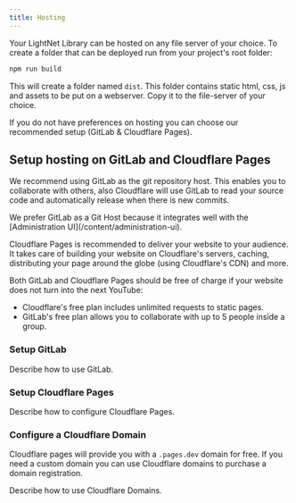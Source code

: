 ```yaml
---
title: Hosting
---
```




Your LightNet Library can be hosted on any file server of your choice. To create a folder that can 
be deployed run from your project's root folder:

```bash
npm run build
```
This will create a folder named `dist`. This folder contains static html, css, js and assets to be put
on a webserver. Copy it to the file-server of your choice. 

If you do not have preferences on hosting you can choose our recommended setup (GitLab & Cloudflare Pages).

## Setup hosting on GitLab and Cloudflare Pages

We recommend using GitLab as the git repository host. This enables you to collaborate with others, also Cloudflare will use 
GitLab to read your source code and automatically release when there is new commits.

<Aside>
We prefer GitLab as a Git Host because it integrates well with the [Administration UI](/content/administration-ui).
</Aside>


Cloudflare Pages is recommended to deliver your website to your audience. 
It takes care of building your website on Cloudflare's servers, caching, distributing
your page around the globe (using Cloudflare's CDN) and more.

Both GitLab and Cloudflare Pages should be free of charge if your website does not turn into 
the next YouTube:

- Cloudflare's free plan includes unlimited requests to static pages.
- GitLab's free plan allows you to collaborate with up to 5 people inside a group.

### Setup GitLab

<Badge text="ToDo"/> Describe how to use GitLab.


### Setup Cloudflare Pages

<Badge text="ToDo"/> Describe how to configure Cloudflare Pages.


### Configure a Cloudflare Domain

Cloudflare pages will provide you with a `.pages.dev` domain for free. If you need a custom
domain you can use Cloudflare domains to purchase a domain registration.

<Badge text="ToDo"/> Describe how to use Cloudflare Domains.

